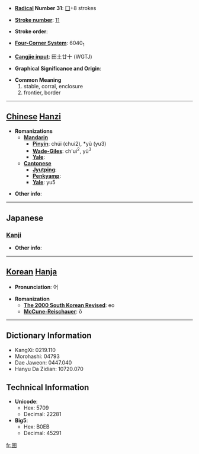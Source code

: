 * '''[[Wiktionary:Chinese radical index| Radical]] Number 31''': [[Wiktionary:Chinese radical index 囗|囗]]+8 strokes

* '''[[Wiktionary:Chinese total strokes index|Stroke number]]''': [[Wiktionary:Chinese total strokes index 11|11]]

* '''Stroke order''': 

* '''[[Wiktionary:Chinese four corner index|Four-Corner System]]''': 6040<sub>1</sub>

* '''[[Wiktionary:Chinese Cangjie index|Cangjie input]]''': 田土廿十 (WGTJ)

* '''Graphical Significance and Origin''': 

* '''Common Meaning'''
*#stable, corral, enclosure
*# frontier, border


----

== [[Chinese]] [[Hanzi]] ==

* '''Romanizations'''
** '''[[Mandarin]]'''
*** '''[[Pinyin]]''': chúi (chui2), *yǔ (yu3)
*** '''[[Wade-Giles]]''': ch'ui<sup>2</sup>, yü<sup>3</sup>
*** '''[[Yale]]''': 
** '''[[Cantonese]]'''
*** '''[[Jyutping]]''':
*** '''[[Penkyamp]]''': 
*** '''[[Yale]]''': yu5

* '''Other info''': 

----

==Japanese==
===[[Kanji]]===
{{kanji|on readings=[[ぎょ]] (gyo), [[ご]] (go)
|kun readings=[[ひとや]] (hitoya), [[うまかい]] (umakai)
}}

* '''Other info''':  

----

== [[Korean]] [[Hanja]] ==

* '''Pronunciation''': 어

* '''Romanization'''
** '''[[The 2000 South Korean Revised Romanization|The 2000 South Korean Revised]]''': eo
** '''[[McCune-Reischauer]]''': ŏ

----

== Dictionary Information ==

* KangXi: 0219.110
* Morohashi: 04793
* Dae Jaweon: 0447.040
* Hanyu Da Zidian: 10720.070

== Technical Information ==

* '''Unicode''':
** Hex: 5709
** Decimal: 22281
* '''Big5''':
** Hex: B0EB
** Decimal: 45291

[[fr:圉]]